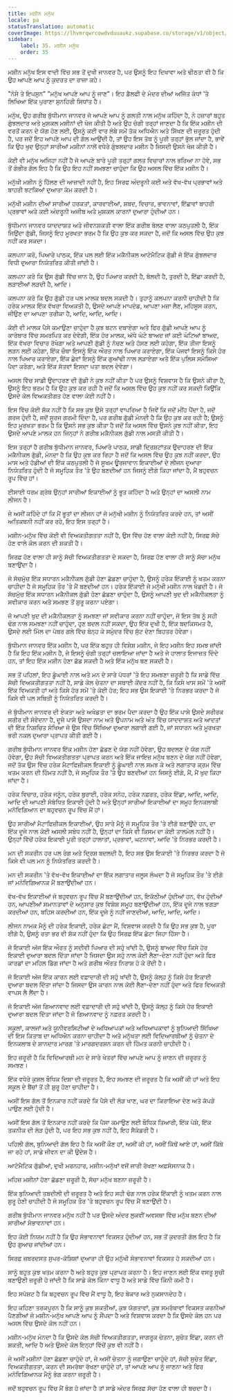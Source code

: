 ```yaml
---
title: ਮਸ਼ੀਨ ਮਨੁੱਖ
locale: pa
statusTranslation: automatic
coverImage: https://lhvmrqwrcowdvduuaukz.supabase.co/storage/v1/object/public/strapi-uploads/small_cover-educacion-fundamental.webp-2d51a7828a2b1309555be27f7e2a61a0.webp
sidebar:
    label: 35. ਮਸ਼ੀਨ ਮਨੁੱਖ
    order: 35
---
```

ਮਸ਼ੀਨ ਮਨੁੱਖ ਇਸ ਵਾਦੀ ਵਿੱਚ ਸਭ ਤੋਂ ਦੁਖੀ ਜਾਨਵਰ ਹੈ, ਪਰ ਉਸਨੂੰ ਇਹ ਦਿਖਾਵਾ ਅਤੇ ਢੀਠਤਾ ਵੀ ਹੈ ਕਿ ਉਹ ਆਪਣੇ ਆਪ ਨੂੰ ਕੁਦਰਤ ਦਾ ਰਾਜਾ ਕਹੇ।

"ਨੋਸੇ ਤੇ ਇਪਸੁਨ" "ਮਨੁੱਖ ਆਪਣੇ ਆਪ ਨੂੰ ਜਾਣ"। ਇਹ ਡੈਲਫੀ ਦੇ ਮੰਦਰ ਦੀਆਂ ਅਜਿੱਤ ਕੰਧਾਂ 'ਤੇ ਲਿਖਿਆ ਇੱਕ ਪੁਰਾਣਾ ਸੁਨਹਿਰੀ ਸਿਧਾਂਤ ਹੈ।

ਮਨੁੱਖ, ਉਹ ਗਰੀਬ ਬੁੱਧੀਮਾਨ ਜਾਨਵਰ ਜੋ ਆਪਣੇ ਆਪ ਨੂੰ ਗਲਤੀ ਨਾਲ ਮਨੁੱਖ ਕਹਿੰਦਾ ਹੈ, ਨੇ ਹਜ਼ਾਰਾਂ ਬਹੁਤ ਗੁੰਝਲਦਾਰ ਅਤੇ ਮੁਸ਼ਕਲ ਮਸ਼ੀਨਾਂ ਦੀ ਖੋਜ ਕੀਤੀ ਹੈ ਅਤੇ ਉਹ ਚੰਗੀ ਤਰ੍ਹਾਂ ਜਾਣਦਾ ਹੈ ਕਿ ਇੱਕ ਮਸ਼ੀਨ ਦੀ ਵਰਤੋਂ ਕਰਨ ਦੇ ਯੋਗ ਹੋਣ ਲਈ, ਉਸਨੂੰ ਕਈ ਵਾਰ ਲੰਬੇ ਸਮੇਂ ਤੱਕ ਅਧਿਐਨ ਅਤੇ ਸਿੱਖਣ ਦੀ ਜ਼ਰੂਰਤ ਹੁੰਦੀ ਹੈ, ਪਰ ਜਦੋਂ ਇਹ ਆਪਣੇ ਆਪ ਦੀ ਗੱਲ ਆਉਂਦੀ ਹੈ, ਤਾਂ ਉਹ ਇਸ ਤੱਥ ਨੂੰ ਪੂਰੀ ਤਰ੍ਹਾਂ ਭੁੱਲ ਜਾਂਦਾ ਹੈ, ਭਾਵੇਂ ਕਿ ਉਹ ਖੁਦ ਉਨ੍ਹਾਂ ਸਾਰੀਆਂ ਮਸ਼ੀਨਾਂ ਨਾਲੋਂ ਵਧੇਰੇ ਗੁੰਝਲਦਾਰ ਮਸ਼ੀਨ ਹੈ ਜਿਸਦੀ ਉਸਨੇ ਖੋਜ ਕੀਤੀ ਹੈ।

ਕੋਈ ਵੀ ਮਨੁੱਖ ਅਜਿਹਾ ਨਹੀਂ ਹੈ ਜੋ ਆਪਣੇ ਬਾਰੇ ਪੂਰੀ ਤਰ੍ਹਾਂ ਗਲਤ ਵਿਚਾਰਾਂ ਨਾਲ ਭਰਿਆ ਨਾ ਹੋਵੇ, ਸਭ ਤੋਂ ਗੰਭੀਰ ਗੱਲ ਇਹ ਹੈ ਕਿ ਉਹ ਇਹ ਨਹੀਂ ਸਮਝਣਾ ਚਾਹੁੰਦਾ ਕਿ ਉਹ ਅਸਲ ਵਿੱਚ ਇੱਕ ਮਸ਼ੀਨ ਹੈ।

ਮਨੁੱਖੀ ਮਸ਼ੀਨ ਨੂੰ ਹਿੱਲਣ ਦੀ ਆਜ਼ਾਦੀ ਨਹੀਂ ਹੈ, ਇਹ ਸਿਰਫ ਅੰਦਰੂਨੀ ਕਈ ਅਤੇ ਵੱਖ-ਵੱਖ ਪ੍ਰਭਾਵਾਂ ਅਤੇ ਬਾਹਰੀ ਝਟਕਿਆਂ ਦੁਆਰਾ ਕੰਮ ਕਰਦੀ ਹੈ।

ਮਨੁੱਖੀ ਮਸ਼ੀਨ ਦੀਆਂ ਸਾਰੀਆਂ ਹਰਕਤਾਂ, ਕਾਰਵਾਈਆਂ, ਸ਼ਬਦ, ਵਿਚਾਰ, ਭਾਵਨਾਵਾਂ, ਇੱਛਾਵਾਂ ਬਾਹਰੀ ਪ੍ਰਭਾਵਾਂ ਅਤੇ ਕਈ ਅੰਦਰੂਨੀ ਅਜੀਬ ਅਤੇ ਮੁਸ਼ਕਲ ਕਾਰਨਾਂ ਦੁਆਰਾ ਹੁੰਦੀਆਂ ਹਨ।

ਬੁੱਧੀਮਾਨ ਜਾਨਵਰ ਯਾਦਦਾਸ਼ਤ ਅਤੇ ਜੀਵਨਸ਼ਕਤੀ ਵਾਲਾ ਇੱਕ ਗਰੀਬ ਬੋਲਣ ਵਾਲਾ ਕਠਪੁਤਲੀ ਹੈ, ਇੱਕ ਜਿਉਂਦਾ ਗੁੱਡੀ, ਜਿਸਨੂੰ ਇਹ ਮੂਰਖਤਾ ਭਰਮ ਹੈ ਕਿ ਉਹ ਕੁਝ ਕਰ ਸਕਦਾ ਹੈ, ਜਦੋਂ ਕਿ ਅਸਲ ਵਿੱਚ ਉਹ ਕੁਝ ਨਹੀਂ ਕਰ ਸਕਦਾ।

ਕਲਪਨਾ ਕਰੋ, ਪਿਆਰੇ ਪਾਠਕ, ਇੱਕ ਪਲ ਲਈ ਇੱਕ ਮਕੈਨੀਕਲ ਆਟੋਮੈਟਿਕ ਗੁੱਡੀ ਜੋ ਇੱਕ ਗੁੰਝਲਦਾਰ ਵਿਧੀ ਦੁਆਰਾ ਨਿਯੰਤਰਿਤ ਕੀਤੀ ਜਾਂਦੀ ਹੈ।

ਕਲਪਨਾ ਕਰੋ ਕਿ ਉਸ ਗੁੱਡੀ ਵਿੱਚ ਜਾਨ ਹੈ, ਉਹ ਪਿਆਰ ਕਰਦੀ ਹੈ, ਬੋਲਦੀ ਹੈ, ਤੁਰਦੀ ਹੈ, ਇੱਛਾ ਕਰਦੀ ਹੈ, ਲੜਾਈਆਂ ਲੜਦੀ ਹੈ, ਆਦਿ।

ਕਲਪਨਾ ਕਰੋ ਕਿ ਉਹ ਗੁੱਡੀ ਹਰ ਪਲ ਮਾਲਕ ਬਦਲ ਸਕਦੀ ਹੈ। ਤੁਹਾਨੂੰ ਕਲਪਨਾ ਕਰਨੀ ਚਾਹੀਦੀ ਹੈ ਕਿ ਹਰੇਕ ਮਾਲਕ ਇੱਕ ਵੱਖਰਾ ਵਿਅਕਤੀ ਹੈ, ਉਸਦੇ ਆਪਣੇ ਮਾਪਦੰਡ, ਆਪਣਾ ਮਜ਼ਾ ਲੈਣ, ਮਹਿਸੂਸ ਕਰਨ, ਜੀਉਣ ਦਾ ਆਪਣਾ ਤਰੀਕਾ ਹੈ, ਆਦਿ, ਆਦਿ, ਆਦਿ।

ਕੋਈ ਵੀ ਮਾਲਕ ਪੈਸੇ ਕਮਾਉਣਾ ਚਾਹੁੰਦਾ ਹੈ ਕੁਝ ਬਟਨ ਦਬਾਏਗਾ ਅਤੇ ਫਿਰ ਗੁੱਡੀ ਆਪਣੇ ਆਪ ਨੂੰ ਕਾਰੋਬਾਰ ਵਿੱਚ ਸਮਰਪਿਤ ਕਰ ਦੇਵੇਗੀ, ਇੱਕ ਹੋਰ ਮਾਲਕ, ਅੱਧੇ ਘੰਟੇ ਬਾਅਦ ਜਾਂ ਕਈ ਘੰਟਿਆਂ ਬਾਅਦ, ਇੱਕ ਵੱਖਰਾ ਵਿਚਾਰ ਰੱਖੇਗਾ ਅਤੇ ਆਪਣੀ ਗੁੱਡੀ ਨੂੰ ਨੱਚਣ ਅਤੇ ਹੱਸਣ ਲਈ ਕਹੇਗਾ, ਇੱਕ ਤੀਜਾ ਇਸਨੂੰ ਲੜਨ ਲਈ ਕਹੇਗਾ, ਇੱਕ ਚੌਥਾ ਇਸਨੂੰ ਇੱਕ ਔਰਤ ਨਾਲ ਪਿਆਰ ਕਰਾਏਗਾ, ਇੱਕ ਪੰਜਵਾਂ ਇਸਨੂੰ ਕਿਸੇ ਹੋਰ ਨਾਲ ਪਿਆਰ ਕਰਾਏਗਾ, ਇੱਕ ਛੇਵਾਂ ਇਸਨੂੰ ਇੱਕ ਗੁਆਂਢੀ ਨਾਲ ਲੜਾਏਗਾ ਅਤੇ ਇੱਕ ਪੁਲਿਸ ਸਮੱਸਿਆ ਪੈਦਾ ਕਰੇਗਾ, ਅਤੇ ਇੱਕ ਸੱਤਵਾਂ ਇਸਦਾ ਪਤਾ ਬਦਲ ਦੇਵੇਗਾ।

ਅਸਲ ਵਿੱਚ ਸਾਡੀ ਉਦਾਹਰਣ ਦੀ ਗੁੱਡੀ ਨੇ ਕੁਝ ਨਹੀਂ ਕੀਤਾ ਹੈ ਪਰ ਉਸਨੂੰ ਵਿਸ਼ਵਾਸ ਹੈ ਕਿ ਉਸਨੇ ਕੀਤਾ ਹੈ, ਉਸਨੂੰ ਇਹ ਭਰਮ ਹੈ ਕਿ ਉਹ ਕੁਝ ਕਰ ਰਹੀ ਹੈ ਜਦੋਂ ਕਿ ਅਸਲ ਵਿੱਚ ਉਹ ਕੁਝ ਨਹੀਂ ਕਰ ਸਕਦੀ ਕਿਉਂਕਿ ਉਸਦੇ ਕੋਲ ਵਿਅਕਤੀਗਤ ਹੋਣ ਵਾਲਾ ਕੋਈ ਨਹੀਂ ਹੈ।

ਇਸ ਵਿੱਚ ਕੋਈ ਸ਼ੱਕ ਨਹੀਂ ਹੈ ਕਿ ਸਭ ਕੁਝ ਉਸੇ ਤਰ੍ਹਾਂ ਵਾਪਰਿਆ ਹੈ ਜਿਵੇਂ ਕਿ ਜਦੋਂ ਮੀਂਹ ਪੈਂਦਾ ਹੈ, ਜਦੋਂ ਗਰਜ ਹੁੰਦੀ ਹੈ, ਜਦੋਂ ਸੂਰਜ ਗਰਮੀ ਦਿੰਦਾ ਹੈ, ਪਰ ਗਰੀਬ ਗੁੱਡੀ ਮੰਨਦੀ ਹੈ ਕਿ ਉਹ ਕੁਝ ਕਰ ਰਹੀ ਹੈ; ਉਸਨੂੰ ਇਹ ਮੂਰਖਤਾ ਭਰਮ ਹੈ ਕਿ ਉਸਨੇ ਸਭ ਕੁਝ ਕੀਤਾ ਹੈ ਜਦੋਂ ਕਿ ਅਸਲ ਵਿੱਚ ਉਸਨੇ ਕੁਝ ਨਹੀਂ ਕੀਤਾ, ਇਹ ਉਸਦੇ ਆਪਣੇ ਮਾਲਕ ਹਨ ਜਿਨ੍ਹਾਂ ਨੇ ਗਰੀਬ ਮਕੈਨੀਕਲ ਗੁੱਡੀ ਨਾਲ ਮਸਤੀ ਕੀਤੀ ਹੈ।

ਇਸ ਤਰ੍ਹਾਂ ਹੈ ਗਰੀਬ ਬੁੱਧੀਮਾਨ ਜਾਨਵਰ, ਪਿਆਰੇ ਪਾਠਕ, ਸਾਡੀ ਦ੍ਰਿਸ਼ਟਾਂਤਕ ਉਦਾਹਰਣ ਦੀ ਇੱਕ ਮਕੈਨੀਕਲ ਗੁੱਡੀ, ਮੰਨਦਾ ਹੈ ਕਿ ਉਹ ਕੁਝ ਕਰ ਰਿਹਾ ਹੈ ਜਦੋਂ ਕਿ ਅਸਲ ਵਿੱਚ ਉਹ ਕੁਝ ਨਹੀਂ ਕਰਦਾ, ਉਹ ਮਾਸ ਅਤੇ ਹੱਡੀਆਂ ਦੀ ਇੱਕ ਕਠਪੁਤਲੀ ਹੈ ਜੋ ਸੂਖਮ ਊਰਜਾਵਾਨ ਇਕਾਈਆਂ ਦੇ ਲੀਜਨ ਦੁਆਰਾ ਨਿਯੰਤਰਿਤ ਹੁੰਦੀ ਹੈ ਜੋ ਸਮੂਹਿਕ ਤੌਰ 'ਤੇ ਉਹ ਬਣਦੀਆਂ ਹਨ ਜਿਸਨੂੰ ਈਗੋ ਕਿਹਾ ਜਾਂਦਾ ਹੈ, ਮੈਂ ਬਹੁਵਚਨ ਰੂਪ ਵਿੱਚ ਹਾਂ।

ਈਸਾਈ ਧਰਮ ਗ੍ਰੰਥ ਉਨ੍ਹਾਂ ਸਾਰੀਆਂ ਇਕਾਈਆਂ ਨੂੰ ਭੂਤ ਕਹਿੰਦਾ ਹੈ ਅਤੇ ਉਨ੍ਹਾਂ ਦਾ ਅਸਲੀ ਨਾਮ ਲੀਜਨ ਹੈ।

ਜੇ ਅਸੀਂ ਕਹਿੰਦੇ ਹਾਂ ਕਿ ਮੈਂ ਭੂਤਾਂ ਦਾ ਲੀਜਨ ਹਾਂ ਜੋ ਮਨੁੱਖੀ ਮਸ਼ੀਨ ਨੂੰ ਨਿਯੰਤਰਿਤ ਕਰਦੇ ਹਨ, ਤਾਂ ਅਸੀਂ ਅਤਿਕਥਨੀ ਨਹੀਂ ਕਰ ਰਹੇ, ਇਹ ਇਸ ਤਰ੍ਹਾਂ ਹੈ।

ਮਸ਼ੀਨ-ਮਨੁੱਖ ਵਿੱਚ ਕੋਈ ਵੀ ਵਿਅਕਤੀਗਤਤਾ ਨਹੀਂ ਹੈ, ਉਸ ਵਿੱਚ ਹੋਣ ਵਾਲਾ ਕੋਈ ਨਹੀਂ ਹੈ, ਸਿਰਫ਼ ਸੱਚੇ ਹੋਣ ਵਾਲੇ ਕੋਲ ਕਰਨ ਦੀ ਸ਼ਕਤੀ ਹੈ।

ਸਿਰਫ਼ ਹੋਣ ਵਾਲਾ ਹੀ ਸਾਨੂੰ ਸੱਚੀ ਵਿਅਕਤੀਗਤਤਾ ਦੇ ਸਕਦਾ ਹੈ, ਸਿਰਫ਼ ਹੋਣ ਵਾਲਾ ਹੀ ਸਾਨੂੰ ਸੱਚਾ ਮਨੁੱਖ ਬਣਾਉਂਦਾ ਹੈ।

ਜੋ ਸੱਚਮੁੱਚ ਇੱਕ ਸਧਾਰਨ ਮਕੈਨੀਕਲ ਗੁੱਡੀ ਹੋਣਾ ਛੱਡਣਾ ਚਾਹੁੰਦਾ ਹੈ, ਉਸਨੂੰ ਹਰੇਕ ਇੱਕਾਈ ਨੂੰ ਖਤਮ ਕਰਨਾ ਚਾਹੀਦਾ ਹੈ ਜੋ ਸਮੂਹਿਕ ਤੌਰ 'ਤੇ ਮੈਂ ਬਣਦੀਆਂ ਹਨ। ਹਰੇਕ ਇੱਕਾਈ ਜੋ ਮਨੁੱਖੀ ਮਸ਼ੀਨ ਨਾਲ ਖੇਡਦੀ ਹੈ। ਜੋ ਸੱਚਮੁੱਚ ਇੱਕ ਸਧਾਰਨ ਮਕੈਨੀਕਲ ਗੁੱਡੀ ਹੋਣਾ ਛੱਡਣਾ ਚਾਹੁੰਦਾ ਹੈ, ਉਸਨੂੰ ਆਪਣੀ ਖੁਦ ਦੀ ਮਕੈਨੀਕਲਤਾ ਨੂੰ ਸਵੀਕਾਰ ਕਰਨ ਅਤੇ ਸਮਝਣ ਤੋਂ ਸ਼ੁਰੂ ਕਰਨਾ ਪਏਗਾ।

ਜੋ ਆਪਣੀ ਖੁਦ ਦੀ ਮਕੈਨੀਕਲਤਾ ਨੂੰ ਸਮਝਣਾ ਜਾਂ ਸਵੀਕਾਰ ਕਰਨਾ ਨਹੀਂ ਚਾਹੁੰਦਾ, ਜੋ ਇਸ ਤੱਥ ਨੂੰ ਸਹੀ ਢੰਗ ਨਾਲ ਸਮਝਣਾ ਨਹੀਂ ਚਾਹੁੰਦਾ, ਹੁਣ ਬਦਲ ਨਹੀਂ ਸਕਦਾ, ਉਹ ਇੱਕ ਦੁਖੀ ਹੈ, ਇੱਕ ਬਦਕਿਸਮਤ ਹੈ, ਉਸਦੇ ਲਈ ਮਿੱਲ ਦਾ ਪੱਥਰ ਗਲੇ ਵਿੱਚ ਬੰਨ੍ਹ ਕੇ ਸਮੁੰਦਰ ਵਿੱਚ ਸੁੱਟ ਦੇਣਾ ਬਿਹਤਰ ਹੋਵੇਗਾ।

ਬੁੱਧੀਮਾਨ ਜਾਨਵਰ ਇੱਕ ਮਸ਼ੀਨ ਹੈ, ਪਰ ਇੱਕ ਬਹੁਤ ਹੀ ਵਿਸ਼ੇਸ਼ ਮਸ਼ੀਨ, ਜੇ ਇਹ ਮਸ਼ੀਨ ਇਹ ਸਮਝ ਜਾਂਦੀ ਹੈ ਕਿ ਇਹ ਇੱਕ ਮਸ਼ੀਨ ਹੈ, ਜੇ ਇਸਨੂੰ ਚੰਗੀ ਤਰ੍ਹਾਂ ਚਲਾਇਆ ਜਾਂਦਾ ਹੈ ਅਤੇ ਜੇ ਹਾਲਾਤ ਇਜਾਜ਼ਤ ਦਿੰਦੇ ਹਨ, ਤਾਂ ਇਹ ਇੱਕ ਮਸ਼ੀਨ ਹੋਣਾ ਛੱਡ ਸਕਦੀ ਹੈ ਅਤੇ ਇੱਕ ਮਨੁੱਖ ਬਣ ਸਕਦੀ ਹੈ।

ਸਭ ਤੋਂ ਪਹਿਲਾਂ, ਇਹ ਡੂੰਘਾਈ ਨਾਲ ਅਤੇ ਮਨ ਦੇ ਸਾਰੇ ਪੱਧਰਾਂ 'ਤੇ ਇਹ ਸਮਝਣਾ ਜ਼ਰੂਰੀ ਹੈ ਕਿ ਸਾਡੇ ਵਿੱਚ ਸੱਚੀ ਵਿਅਕਤੀਗਤਤਾ ਨਹੀਂ ਹੈ, ਸਾਡੇ ਕੋਲ ਚੇਤਨਾ ਦਾ ਸਥਾਈ ਕੇਂਦਰ ਨਹੀਂ ਹੈ, ਕਿ ਕਿਸੇ ਖਾਸ ਸਮੇਂ 'ਤੇ ਅਸੀਂ ਇੱਕ ਵਿਅਕਤੀ ਹਾਂ ਅਤੇ ਕਿਸੇ ਹੋਰ ਸਮੇਂ 'ਤੇ ਕੋਈ ਹੋਰ; ਇਹ ਸਭ ਉਸ ਇਕਾਈ 'ਤੇ ਨਿਰਭਰ ਕਰਦਾ ਹੈ ਜੋ ਕਿਸੇ ਵੀ ਪਲ ਸਥਿਤੀ ਨੂੰ ਨਿਯੰਤਰਿਤ ਕਰਦੀ ਹੈ।

ਜੋ ਬੁੱਧੀਮਾਨ ਜਾਨਵਰ ਦੀ ਏਕਤਾ ਅਤੇ ਅਖੰਡਤਾ ਦਾ ਭਰਮ ਪੈਦਾ ਕਰਦਾ ਹੈ ਉਹ ਇੱਕ ਪਾਸੇ ਉਸਦੇ ਸਰੀਰਕ ਸਰੀਰ ਦੀ ਸੰਵੇਦਨਾ ਹੈ, ਦੂਜੇ ਪਾਸੇ ਉਸਦਾ ਨਾਮ ਅਤੇ ਉਪਨਾਮ ਅਤੇ ਅੰਤ ਵਿੱਚ ਯਾਦਦਾਸ਼ਤ ਅਤੇ ਆਦਤਾਂ ਦੀ ਇੱਕ ਨਿਸ਼ਚਿਤ ਸੰਖਿਆ ਜੋ ਉਸ ਵਿੱਚ ਸਿੱਖਿਆ ਦੁਆਰਾ ਲਗਾਈ ਗਈ ਹੈ, ਜਾਂ ਸਧਾਰਨ ਅਤੇ ਮੂਰਖਤਾ ਭਰੀ ਨਕਲ ਦੁਆਰਾ ਪ੍ਰਾਪਤ ਕੀਤੀ ਗਈ ਹੈ।

ਗਰੀਬ ਬੁੱਧੀਮਾਨ ਜਾਨਵਰ ਇੱਕ ਮਸ਼ੀਨ ਹੋਣਾ ਛੱਡਣ ਦੇ ਯੋਗ ਨਹੀਂ ਹੋਵੇਗਾ, ਉਹ ਬਦਲਣ ਦੇ ਯੋਗ ਨਹੀਂ ਹੋਵੇਗਾ, ਉਹ ਸੱਚੀ ਵਿਅਕਤੀਗਤਤਾ ਪ੍ਰਾਪਤ ਕਰਨ ਅਤੇ ਇੱਕ ਜਾਇਜ਼ ਮਨੁੱਖ ਬਣਨ ਦੇ ਯੋਗ ਨਹੀਂ ਹੋਵੇਗਾ, ਜਦੋਂ ਤੱਕ ਉਸ ਵਿੱਚ ਹਰੇਕ ਮੈਟਾਫਿਜ਼ੀਕਲ ਇਕਾਈ ਨੂੰ ਡੂੰਘਾਈ ਨਾਲ ਸਮਝ ਕੇ ਅਤੇ ਲਗਾਤਾਰ ਕ੍ਰਮ ਵਿੱਚ ਖਤਮ ਕਰਨ ਦੀ ਹਿੰਮਤ ਨਹੀਂ ਹੈ, ਜੋ ਸਮੂਹਿਕ ਤੌਰ 'ਤੇ ਉਹ ਬਣਦੀਆਂ ਹਨ ਜਿਸਨੂੰ ਈਗੋ, ਮੈਂ, ਮੈਂ ਖੁਦ ਕਿਹਾ ਜਾਂਦਾ ਹੈ।

ਹਰੇਕ ਵਿਚਾਰ, ਹਰੇਕ ਜਨੂੰਨ, ਹਰੇਕ ਬੁਰਾਈ, ਹਰੇਕ ਸਨੇਹ, ਹਰੇਕ ਨਫ਼ਰਤ, ਹਰੇਕ ਇੱਛਾ, ਆਦਿ, ਆਦਿ, ਆਦਿ ਦੀ ਆਪਣੀ ਸੰਬੰਧਿਤ ਇਕਾਈ ਹੁੰਦੀ ਹੈ ਅਤੇ ਉਨ੍ਹਾਂ ਸਾਰੀਆਂ ਇਕਾਈਆਂ ਦਾ ਸਮੂਹ ਇਨਕਲਾਬੀ ਮਨੋਵਿਗਿਆਨ ਦਾ ਬਹੁਵਚਨ ਰੂਪ ਵਿੱਚ ਮੈਂ ਹਾਂ।

ਉਹ ਸਾਰੀਆਂ ਮੈਟਾਫਿਜ਼ੀਕਲ ਇਕਾਈਆਂ, ਉਹ ਸਾਰੇ ਮੈਨੂੰ ਜੋ ਸਮੂਹਿਕ ਤੌਰ 'ਤੇ ਈਗੋ ਬਣਾਉਂਦੇ ਹਨ, ਦਾ ਇੱਕ ਦੂਜੇ ਨਾਲ ਕੋਈ ਅਸਲੀ ਸਬੰਧ ਨਹੀਂ ਹੈ, ਉਨ੍ਹਾਂ ਦਾ ਕਿਸੇ ਵੀ ਕਿਸਮ ਦਾ ਕੋਈ ਤਾਲਮੇਲ ਨਹੀਂ ਹੈ। ਉਨ੍ਹਾਂ ਵਿੱਚੋਂ ਹਰੇਕ ਇਕਾਈ ਪੂਰੀ ਤਰ੍ਹਾਂ ਹਾਲਾਤਾਂ, ਪ੍ਰਭਾਵਾਂ, ਘਟਨਾਵਾਂ, ਆਦਿ 'ਤੇ ਨਿਰਭਰ ਕਰਦੀ ਹੈ।

ਮਨ ਦੀ ਸਕਰੀਨ ਹਰ ਪਲ ਰੰਗ ਅਤੇ ਦ੍ਰਿਸ਼ ਬਦਲਦੀ ਹੈ, ਇਹ ਸਭ ਉਸ ਇਕਾਈ 'ਤੇ ਨਿਰਭਰ ਕਰਦਾ ਹੈ ਜੋ ਕਿਸੇ ਵੀ ਪਲ ਮਨ ਨੂੰ ਨਿਯੰਤਰਿਤ ਕਰਦੀ ਹੈ।

ਮਨ ਦੀ ਸਕਰੀਨ 'ਤੇ ਵੱਖ-ਵੱਖ ਇਕਾਈਆਂ ਦਾ ਇੱਕ ਲਗਾਤਾਰ ਜਲੂਸ ਲੰਘਦਾ ਹੈ ਜੋ ਸਮੂਹਿਕ ਤੌਰ 'ਤੇ ਈਗੋ ਜਾਂ ਮਨੋਵਿਗਿਆਨਕ ਮੈਂ ਬਣਾਉਂਦੀਆਂ ਹਨ।

ਵੱਖ-ਵੱਖ ਇਕਾਈਆਂ ਜੋ ਬਹੁਵਚਨ ਰੂਪ ਵਿੱਚ ਮੈਂ ਬਣਾਉਂਦੀਆਂ ਹਨ, ਇਕੱਠੀਆਂ ਹੁੰਦੀਆਂ ਹਨ, ਵੱਖ ਹੁੰਦੀਆਂ ਹਨ, ਆਪਣੀਆਂ ਸਮਾਨਤਾਵਾਂ ਦੇ ਅਨੁਸਾਰ ਕੁਝ ਵਿਸ਼ੇਸ਼ ਸਮੂਹ ਬਣਾਉਂਦੀਆਂ ਹਨ, ਇੱਕ ਦੂਜੇ ਨਾਲ ਝਗੜਾ ਕਰਦੀਆਂ ਹਨ, ਬਹਿਸ ਕਰਦੀਆਂ ਹਨ, ਇੱਕ ਦੂਜੇ ਨੂੰ ਨਹੀਂ ਜਾਣਦੀਆਂ, ਆਦਿ, ਆਦਿ, ਆਦਿ।

ਲੀਜਨ ਨਾਮਕ ਮੈਨੂੰ ਦੀ ਹਰੇਕ ਇਕਾਈ, ਹਰੇਕ ਛੋਟਾ ਮੈਂ, ਵਿਸ਼ਵਾਸ ਕਰਦੀ ਹੈ ਕਿ ਉਹ ਸਭ ਕੁਝ ਹੈ, ਪੂਰਾ ਈਗੋ ਹੈ, ਉਸਨੂੰ ਰਤਾ ਭਰ ਵੀ ਸ਼ੱਕ ਨਹੀਂ ਹੁੰਦਾ ਕਿ ਉਹ ਸਿਰਫ਼ ਇੱਕ ਛੋਟਾ ਜਿਹਾ ਹਿੱਸਾ ਹੈ।

ਜੋ ਇਕਾਈ ਅੱਜ ਇੱਕ ਔਰਤ ਨੂੰ ਸਦੀਵੀ ਪਿਆਰ ਦੀ ਸਹੁੰ ਖਾਂਦੀ ਹੈ, ਉਸਨੂੰ ਬਾਅਦ ਵਿੱਚ ਕਿਸੇ ਹੋਰ ਇਕਾਈ ਦੁਆਰਾ ਬਦਲ ਦਿੱਤਾ ਜਾਂਦਾ ਹੈ ਜਿਸਦਾ ਉਸ ਸਹੁੰ ਨਾਲ ਕੋਈ ਲੈਣਾ-ਦੇਣਾ ਨਹੀਂ ਹੁੰਦਾ ਅਤੇ ਫਿਰ ਕਾਰਡਾਂ ਦਾ ਮਹਿਲ ਡਿੱਗ ਜਾਂਦਾ ਹੈ ਅਤੇ ਗਰੀਬ ਔਰਤ ਨਿਰਾਸ਼ ਹੋ ਕੇ ਰੋਂਦੀ ਹੈ।

ਜੋ ਇਕਾਈ ਅੱਜ ਇੱਕ ਕਾਰਨ ਲਈ ਵਫ਼ਾਦਾਰੀ ਦੀ ਸਹੁੰ ਖਾਂਦੀ ਹੈ, ਉਸਨੂੰ ਕੱਲ੍ਹ ਨੂੰ ਕਿਸੇ ਹੋਰ ਇਕਾਈ ਦੁਆਰਾ ਬਦਲ ਦਿੱਤਾ ਜਾਂਦਾ ਹੈ ਜਿਸਦਾ ਉਸ ਕਾਰਨ ਨਾਲ ਕੋਈ ਲੈਣਾ-ਦੇਣਾ ਨਹੀਂ ਹੁੰਦਾ ਅਤੇ ਫਿਰ ਵਿਅਕਤੀ ਵਾਪਸ ਲੈ ਲੈਂਦਾ ਹੈ।

ਜੋ ਇਕਾਈ ਅੱਜ ਗਿਆਨਵਾਦ ਲਈ ਵਫ਼ਾਦਾਰੀ ਦੀ ਸਹੁੰ ਖਾਂਦੀ ਹੈ, ਉਸਨੂੰ ਕੱਲ੍ਹ ਨੂੰ ਕਿਸੇ ਹੋਰ ਇਕਾਈ ਦੁਆਰਾ ਬਦਲ ਦਿੱਤਾ ਜਾਂਦਾ ਹੈ ਜੋ ਗਿਆਨਵਾਦ ਨੂੰ ਨਫ਼ਰਤ ਕਰਦੀ ਹੈ।

ਸਕੂਲਾਂ, ਕਾਲਜਾਂ ਅਤੇ ਯੂਨੀਵਰਸਿਟੀਆਂ ਦੇ ਅਧਿਆਪਕਾਂ ਅਤੇ ਅਧਿਆਪਕਾਵਾਂ ਨੂੰ ਬੁਨਿਆਦੀ ਸਿੱਖਿਆ ਦੀ ਇਸ ਕਿਤਾਬ ਦਾ ਅਧਿਐਨ ਕਰਨਾ ਚਾਹੀਦਾ ਹੈ ਅਤੇ ਮਨੁੱਖਤਾ ਲਈ ਵਿਦਿਆਰਥੀਆਂ ਨੂੰ ਚੇਤਨਾ ਦੇ ਇਨਕਲਾਬ ਦੇ ਸ਼ਾਨਦਾਰ ਮਾਰਗ 'ਤੇ ਮਾਰਗਦਰਸ਼ਨ ਕਰਨ ਦੀ ਹਿੰਮਤ ਕਰਨੀ ਚਾਹੀਦੀ ਹੈ।

ਇਹ ਜ਼ਰੂਰੀ ਹੈ ਕਿ ਵਿਦਿਆਰਥੀ ਮਨ ਦੇ ਸਾਰੇ ਖੇਤਰਾਂ ਵਿੱਚ ਆਪਣੇ ਆਪ ਨੂੰ ਜਾਣਨ ਦੀ ਜ਼ਰੂਰਤ ਨੂੰ ਸਮਝਣ।

ਇੱਕ ਵਧੇਰੇ ਕੁਸ਼ਲ ਬੌਧਿਕ ਦਿਸ਼ਾ ਦੀ ਜ਼ਰੂਰਤ ਹੈ, ਇਹ ਸਮਝਣ ਦੀ ਜ਼ਰੂਰਤ ਹੈ ਕਿ ਅਸੀਂ ਕੀ ਹਾਂ ਅਤੇ ਇਹ ਸਕੂਲ ਦੇ ਬੈਂਚਾਂ ਤੋਂ ਹੀ ਸ਼ੁਰੂ ਹੋਣਾ ਚਾਹੀਦਾ ਹੈ।

ਅਸੀਂ ਇਸ ਗੱਲ ਤੋਂ ਇਨਕਾਰ ਨਹੀਂ ਕਰਦੇ ਕਿ ਪੈਸੇ ਦੀ ਲੋੜ ਖਾਣ, ਘਰ ਦਾ ਕਿਰਾਇਆ ਦੇਣ ਅਤੇ ਕੱਪੜੇ ਪਾਉਣ ਲਈ ਹੁੰਦੀ ਹੈ।

ਅਸੀਂ ਇਸ ਗੱਲ ਤੋਂ ਇਨਕਾਰ ਨਹੀਂ ਕਰਦੇ ਕਿ ਪੈਸਾ ਕਮਾਉਣ ਲਈ ਬੌਧਿਕ ਤਿਆਰੀ, ਇੱਕ ਪੇਸ਼ੇ, ਇੱਕ ਤਕਨੀਕ ਦੀ ਲੋੜ ਹੁੰਦੀ ਹੈ, ਪਰ ਇਹ ਸਭ ਕੁਝ ਨਹੀਂ ਹੈ, ਇਹ ਸੈਕੰਡਰੀ ਹੈ।

ਪਹਿਲੀ ਗੱਲ, ਬੁਨਿਆਦੀ ਗੱਲ ਇਹ ਹੈ ਕਿ ਅਸੀਂ ਕੌਣ ਹਾਂ, ਅਸੀਂ ਕੀ ਹਾਂ, ਅਸੀਂ ਕਿੱਥੋਂ ਆਏ ਹਾਂ, ਅਸੀਂ ਕਿੱਥੇ ਜਾ ਰਹੇ ਹਾਂ, ਸਾਡੇ ਜੀਵਨ ਦਾ ਕੀ ਉਦੇਸ਼ ਹੈ।

ਆਟੋਮੈਟਿਕ ਗੁੱਡੀਆਂ, ਦੁਖੀ ਮਰਨਹਾਰ, ਮਸ਼ੀਨ-ਮਨੁੱਖਾਂ ਵਜੋਂ ਜਾਰੀ ਰੱਖਣਾ ਅਫ਼ਸੋਸਨਾਕ ਹੈ।

ਮਹਿਜ਼ ਮਸ਼ੀਨਾਂ ਹੋਣਾ ਛੱਡਣਾ ਜ਼ਰੂਰੀ ਹੈ, ਸੱਚਾ ਮਨੁੱਖ ਬਣਨਾ ਜ਼ਰੂਰੀ ਹੈ।

ਇੱਕ ਬੁਨਿਆਦੀ ਤਬਦੀਲੀ ਦੀ ਜ਼ਰੂਰਤ ਹੈ ਅਤੇ ਇਹ ਸਹੀ ਢੰਗ ਨਾਲ ਹਰੇਕ ਇੱਕਾਈ ਨੂੰ ਖਤਮ ਕਰਨ ਨਾਲ ਸ਼ੁਰੂ ਹੋਣੀ ਚਾਹੀਦੀ ਹੈ ਜੋ ਸਮੂਹਿਕ ਤੌਰ 'ਤੇ ਬਹੁਵਚਨ ਰੂਪ ਵਿੱਚ ਮੈਂ ਬਣਾਉਂਦੀ ਹੈ।

ਗਰੀਬ ਬੁੱਧੀਮਾਨ ਜਾਨਵਰ ਮਨੁੱਖ ਨਹੀਂ ਹੈ ਪਰ ਉਸਦੇ ਅੰਦਰ ਲੁਕਵੀਂ ਅਵਸਥਾ ਵਿੱਚ ਮਨੁੱਖ ਬਣਨ ਦੀਆਂ ਸਾਰੀਆਂ ਸੰਭਾਵਨਾਵਾਂ ਹਨ।

ਇਹ ਕੋਈ ਨਿਯਮ ਨਹੀਂ ਹੈ ਕਿ ਉਹ ਸੰਭਾਵਨਾਵਾਂ ਵਿਕਸਤ ਹੁੰਦੀਆਂ ਹਨ, ਸਭ ਤੋਂ ਕੁਦਰਤੀ ਗੱਲ ਇਹ ਹੈ ਕਿ ਉਹ ਗੁਆਚ ਜਾਂਦੀਆਂ ਹਨ।

ਸਿਰਫ਼ ਜ਼ਬਰਦਸਤ ਸੁਪਰ-ਕੋਸ਼ਿਸ਼ਾਂ ਦੁਆਰਾ ਹੀ ਉਹ ਮਨੁੱਖੀ ਸੰਭਾਵਨਾਵਾਂ ਵਿਕਸਤ ਹੋ ਸਕਦੀਆਂ ਹਨ।

ਸਾਨੂੰ ਬਹੁਤ ਕੁਝ ਖਤਮ ਕਰਨਾ ਹੈ ਅਤੇ ਬਹੁਤ ਕੁਝ ਪ੍ਰਾਪਤ ਕਰਨਾ ਹੈ। ਇਹ ਜਾਣਨ ਲਈ ਇੱਕ ਵਸਤੂ ਸੂਚੀ ਬਣਾਉਣੀ ਜ਼ਰੂਰੀ ਹੋ ਜਾਂਦੀ ਹੈ ਕਿ ਸਾਡੇ ਕੋਲ ਕਿੰਨਾ ਵਾਧੂ ਹੈ ਅਤੇ ਸਾਡੇ ਵਿੱਚ ਕਿੰਨੀ ਕਮੀ ਹੈ।

ਇਹ ਸਪੱਸ਼ਟ ਹੈ ਕਿ ਬਹੁਵਚਨ ਰੂਪ ਵਿੱਚ ਮੈਂ ਵਾਧੂ ਹੈ, ਇਹ ਬੇਕਾਰ ਅਤੇ ਨੁਕਸਾਨਦੇਹ ਹੈ।

ਇਹ ਕਹਿਣਾ ਤਰਕਪੂਰਨ ਹੈ ਕਿ ਸਾਨੂੰ ਕੁਝ ਸ਼ਕਤੀਆਂ, ਕੁਝ ਯੋਗਤਾਵਾਂ, ਕੁਝ ਸਮਰੱਥਾਵਾਂ ਵਿਕਸਤ ਕਰਨੀਆਂ ਪੈਣਗੀਆਂ ਜੋ ਮਸ਼ੀਨ-ਮਨੁੱਖ ਆਪਣੇ ਆਪ ਨੂੰ ਸੌਂਪਦਾ ਹੈ ਅਤੇ ਵਿਸ਼ਵਾਸ ਕਰਦਾ ਹੈ ਕਿ ਉਸਦੇ ਕੋਲ ਹਨ ਪਰ ਅਸਲ ਵਿੱਚ ਉਸਦੇ ਕੋਲ ਨਹੀਂ ਹਨ।

ਮਸ਼ੀਨ-ਮਨੁੱਖ ਮੰਨਦਾ ਹੈ ਕਿ ਉਸਦੇ ਕੋਲ ਸੱਚੀ ਵਿਅਕਤੀਗਤਤਾ, ਜਾਗਰੂਕ ਚੇਤਨਾ, ਸੁਚੇਤ ਇੱਛਾ, ਕਰਨ ਦੀ ਸ਼ਕਤੀ, ਆਦਿ ਹੈ ਅਤੇ ਉਸਦੇ ਕੋਲ ਇਨ੍ਹਾਂ ਵਿੱਚੋਂ ਕੁਝ ਵੀ ਨਹੀਂ ਹੈ।

ਜੇ ਅਸੀਂ ਮਸ਼ੀਨਾਂ ਹੋਣਾ ਛੱਡਣਾ ਚਾਹੁੰਦੇ ਹਾਂ, ਜੇ ਅਸੀਂ ਚੇਤਨਾ ਨੂੰ ਜਗਾਉਣਾ ਚਾਹੁੰਦੇ ਹਾਂ, ਸੱਚੀ ਸੁਚੇਤ ਇੱਛਾ, ਵਿਅਕਤੀਗਤਤਾ, ਕਰਨ ਦੀ ਸਮਰੱਥਾ ਰੱਖਣਾ ਚਾਹੁੰਦੇ ਹਾਂ, ਤਾਂ ਆਪਣੇ ਆਪ ਨੂੰ ਜਾਣਨਾ ਅਤੇ ਫਿਰ ਮਨੋਵਿਗਿਆਨਕ ਮੈਨੂੰ ਭੰਗ ਕਰਨਾ ਜ਼ਰੂਰੀ ਹੈ।

ਜਦੋਂ ਬਹੁਵਚਨ ਰੂਪ ਵਿੱਚ ਮੈਂ ਭੰਗ ਹੋ ਜਾਂਦਾ ਹੈ ਤਾਂ ਸਾਡੇ ਅੰਦਰ ਸਿਰਫ਼ ਸੱਚਾ ਹੋਣ ਵਾਲਾ ਹੀ ਬਚਦਾ ਹੈ।
